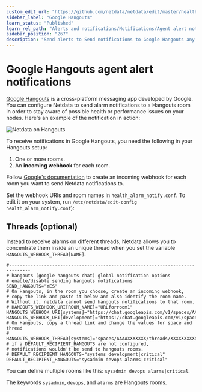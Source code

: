 ```yaml
---
custom_edit_url: "https://github.com/netdata/netdata/edit/master/health/notifications/hangouts/README.md"
sidebar_label: "Google Hangouts"
learn_status: "Published"
learn_rel_path: "Alerts and notifications/Notifications/Agent alert notifications"
sidebar_position: "267"
description: "Send alerts to Send notifications to Google Hangouts any time an anomaly or performance issue strikes a node in your infrastructure."
---
```



# Google Hangouts agent alert notifications

[Google Hangouts](https://hangouts.google.com/) is a cross-platform messaging app developed by Google. You can configure
Netdata to send alarm notifications to a Hangouts room in order to stay aware of possible health or performance issues
on your nodes. Here's an example of the notification in action:

![Netdata on Hangouts](https://user-images.githubusercontent.com/1153921/66427166-47de6900-e9c8-11e9-8322-b4b03f084dc1.png)

To receive notifications in Google Hangouts, you need the following in your Hangouts setup:

1.   One or more rooms.
2.   An **incoming webhook** for each room.

Follow [Google's documentation](https://developers.google.com/hangouts/chat/how-tos/webhooks) to create an incoming
webhook for each room you want to send Netdata notifications to.

Set the webhook URIs and room names in `health_alarm_notify.conf`. To edit it on your system, run
`/etc/netdata/edit-config health_alarm_notify.conf`):

## Threads (optional)

Instead to receive alarms on different threads, Netdata allows you to concentrate them inside an unique thread when you
set the variable `HANGOUTS_WEBHOOK_THREAD[NAME]`.

```
#------------------------------------------------------------------------------
# hangouts (google hangouts chat) global notification options
# enable/disable sending hangouts notifications
SEND_HANGOUTS="YES"
# On Hangouts, in the room you choose, create an incoming webhook,
# copy the link and paste it below and also identify the room name.
# Without it, netdata cannot send hangouts notifications to that room.
# HANGOUTS_WEBHOOK_URI[ROOM_NAME]="URLforroom1"
HANGOUTS_WEBHOOK_URI[systems]="https://chat.googleapis.com/v1/spaces/AAAAXXXXXXX/..."
HANGOUTS_WEBHOOK_URI[development]="https://chat.googleapis.com/v1/spaces/AAAAYYYYY/..."
# On Hangouts, copy a thread link and change the values for space and thread
# HANGOUTS_WEBHOOK_THREAD[systems]="spaces/AAAAXXXXXXX/threads/XXXXXXXXXXX"
# if a DEFAULT_RECIPIENT_HANGOUTS are not configured,
# notifications wouldn't be send to hangouts rooms.
# DEFAULT_RECIPIENT_HANGOUTS="systems development|critical"
DEFAULT_RECIPIENT_HANGOUTS="sysadmin devops alarms|critical"
```

You can define multiple rooms like this: `sysadmin devops alarms|critical`.

The keywords `sysadmin`, `devops`, and `alarms` are Hangouts rooms.


